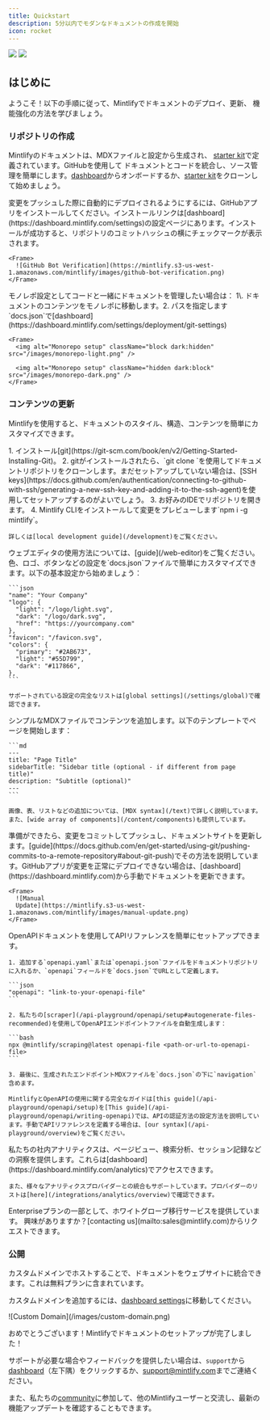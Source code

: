 ```yaml
---
title: Quickstart
description: 5分以内でモダンなドキュメントの作成を開始
icon: rocket
---
```


<Frame>
  <img className="block dark:hidden" src="https://mintlify-assets.b-cdn.net/hero-light.png" />

  <img className="hidden dark:block" src="https://mintlify-assets.b-cdn.net/hero-dark.png" />
</Frame>

## はじめに

ようこそ！以下の手順に従って、Mintlifyでドキュメントのデプロイ、更新、
機能強化の方法を学びましょう。

### リポジトリの作成

Mintlifyのドキュメントは、MDXファイルと設定から生成され、
[starter kit](https://github.com/mintlify/starter)で定義されています。GitHubを使用して
ドキュメントとコードを統合し、ソース管理を簡単にします。[dashboard](https://dashboard.mintlify.com)からオンボードするか、[starter kit](https://github.com/mintlify/starter)をクローンして始めましょう。

<AccordionGroup>
  <Accordion title="Install the GitHub app" icon="message-bot">
    変更をプッシュした際に自動的にデプロイされるようにするには、GitHubアプリをインストールしてください。インストールリンクは[dashboard](https://dashboard.mintlify.com/settings)の設定ページにあります。インストールが成功すると、リポジトリのコミットハッシュの横にチェックマークが表示されます。

    <Frame>
      ![GitHub Bot Verification](https://mintlify.s3-us-west-1.amazonaws.com/mintlify/images/github-bot-verification.png)
    </Frame>
  </Accordion>

  <Accordion title="Monorepo Setup" icon="code-branch">
    モノレポ設定としてコードと一緒にドキュメントを管理したい場合は：
    1\. ドキュメントのコンテンツをモノレポに移動します。2. パスを指定します`docs.json`で[dashboard](https://dashboard.mintlify.com/settings/deployment/git-settings)

    <Frame>
      <img alt="Monorepo setup" className="block dark:hidden" src="/images/monorepo-light.png" />

      <img alt="Monorepo setup" className="hidden dark:block" src="/images/monorepo-dark.png" />
    </Frame>
  </Accordion>
</AccordionGroup>

### コンテンツの更新

Mintlifyを使用すると、ドキュメントのスタイル、構造、コンテンツを簡単にカスタマイズできます。

<AccordionGroup>
  <Accordion title="Editing locally (recommended for developers)" icon="rectangle-terminal">
    1. インストール[git](https://git-scm.com/book/en/v2/Getting-Started-Installing-Git)。
    2. gitがインストールされたら、`git clone <your-repo>`を使用してドキュメントリポジトリをクローンします。まだセットアップしていない場合は、[SSH keys](https://docs.github.com/en/authentication/connecting-to-github-with-ssh/generating-a-new-ssh-key-and-adding-it-to-the-ssh-agent)を使用してセットアップするのがよいでしょう。
    3. お好みのIDEでリポジトリを開きます。
    4. Mintlify CLIをインストールして変更をプレビューします`npm i -g mintlify`。

    詳しくは[local development guide](/development)をご覧ください。
  </Accordion>

  <Accordion title="Editing with the web editor" icon="pen-to-square">
    ウェブエディタの使用方法については、[guide](/web-editor)をご覧ください。
  </Accordion>

  <Accordion title="Customizing to your brand" icon="palette">
    色、ロゴ、ボタンなどの設定を`docs.json`ファイルで簡単にカスタマイズできます。以下の基本設定から始めましょう：

    ```json
    "name": "Your Company"
    "logo": {
      "light": "/logo/light.svg",
      "dark": "/logo/dark.svg",
      "href": "https://yourcompany.com"
    },
    "favicon": "/favicon.svg",
    "colors": {
      "primary": "#2AB673",
      "light": "#55D799",
      "dark": "#117866",
    },
    ```

    サポートされている設定の完全なリストは[global settings](/settings/global)で確認できます。
  </Accordion>

  <Accordion title="Adding content" icon="pencil">
    シンプルなMDXファイルでコンテンツを追加します。以下のテンプレートでページを開始します：

    ```md
    ---
    title: "Page Title"
    sidebarTitle: "Sidebar title (optional - if different from page title)"
    description: "Subtitle (optional)"
    ---
    ```

    画像、表、リストなどの追加については、[MDX syntax](/text)で詳しく説明しています。また、[wide array of components](/content/components)も提供しています。
  </Accordion>

  <Accordion title="Pushing changes" icon="rocket">
    準備ができたら、変更をコミットしてプッシュし、ドキュメントサイトを更新します。[guide](https://docs.github.com/en/get-started/using-git/pushing-commits-to-a-remote-repository#about-git-push)でその方法を説明しています。GitHubアプリが変更を正常にデプロイできない場合は、[dashboard](https://dashboard.mintlify.com)から手動でドキュメントを更新できます。

    <Frame>
      ![Manual
      Update](https://mintlify.s3-us-west-1.amazonaws.com/mintlify/images/manual-update.png)
    </Frame>
  </Accordion>

  <Accordion title="Generating API references" icon="code-branch">
    OpenAPIドキュメントを使用してAPIリファレンスを簡単にセットアップできます。

    1. 追加する`openapi.yaml`または`openapi.json`ファイルをドキュメントリポジトリに入れるか、`openapi`フィールドを`docs.json`でURLとして定義します。

    ```json
    "openapi": "link-to-your-openapi-file"
    ```

    2. 私たちの[scraper](/api-playground/openapi/setup#autogenerate-files-recommended)を使用してOpenAPIエンドポイントファイルを自動生成します：

    ```bash
    npx @mintlify/scraping@latest openapi-file <path-or-url-to-openapi-file>
    ```

    3. 最後に、生成されたエンドポイントMDXファイルを`docs.json`の下に`navigation`含めます。

    MintlifyとOpenAPIの使用に関する完全なガイドは[this guide](/api-playground/openapi/setup)を[This guide](/api-playground/openapi/writing-openapi)では、APIの認証方法の設定方法を説明しています。手動でAPIリファレンスを定義する場合は、[our syntax](/api-playground/overview)をご覧ください。
  </Accordion>

  <Accordion title="Adding analytics" icon="chart-simple">
    私たちの社内アナリティクスは、ページビュー、検索分析、セッション記録などの洞察を提供します。これらは[dashboard](https://dashboard.mintlify.com/analytics)でアクセスできます。

    また、様々なアナリティクスプロバイダーとの統合もサポートしています。プロバイダーのリストは[here](/integrations/analytics/overview)で確認できます。
  </Accordion>
</AccordionGroup>

<Note>
  Enterpriseプランの一部として、ホワイトグローブ移行サービスを提供しています。
  興味がありますか？[contacting us](mailto:sales@mintlify.com)からリクエストできます。
</Note>

### 公開

<Accordion title="Adding a custom domain" icon="star">
  カスタムドメインでホストすることで、ドキュメントをウェブサイトに統合できます。これは無料プランに含まれています。

  カスタムドメインを追加するには、[dashboard settings](https://dashboard.mintlify.com/settings)に移動してください。

  <Frame>
    ![Custom Domain](/images/custom-domain.png)
  </Frame>
</Accordion>

おめでとうございます！Mintlifyでドキュメントのセットアップが完了しました！

サポートが必要な場合やフィードバックを提供したい場合は、`support`から[dashboard](http://dashboard.mintlify.com)（左下隅）をクリックするか、[support@mintlify.com](mailto:support@mintlify.com)までご連絡ください。

また、私たちの[community](https://mintlify.com/community)に参加して、他のMintlifyユーザーと交流し、最新の機能アップデートを確認することもできます。
